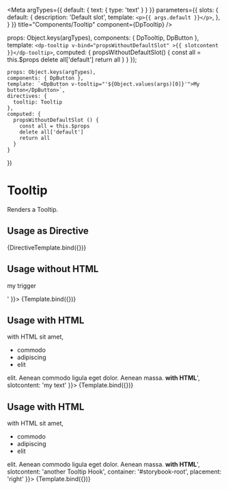 
<Meta
argTypes={{
  default: {
    text: {
      type: 'text'
    }
  }
}}
parameters={{
  slots: {
    default: {
      description: 'Default slot',
      template: `<p>{{ args.default }}</p>`,
    },
  }
}}
title="Components/Tooltip"
component={DpTooltip} />

  props: Object.keys(argTypes),
  components: { DpTooltip, DpButton },
  template: `<dp-tooltip v-bind="propsWithoutDefaultSlot" >{{ slotcontent }}</dp-tooltip>`,
  computed: {
    propsWithoutDefaultSlot() {
      const all = this.$props
      delete all['default']
      return all
    }
  }
});


    props: Object.keys(argTypes),
    components: { DpButton },
    template: `<DpButton v-tooltip="'${Object.values(args)[0]}'">My button</DpButton>`,
    directives: {
      tooltip: Tooltip
    },
    computed: {
      propsWithoutDefaultSlot () {
        const all = this.$props
        delete all['default']
        return all
      }
    }
})


# Tooltip

Renders a Tooltip.


## Usage as Directive

<Canvas>
  <Story
    name="As Directive"
    args={{
      ['v-tooltip']: 'Lorem ipsum dolor sit amet, consectetuer adipiscing elit. Aenean commodo ligula eget dolor. Aenean massa. Cum sociis natoque penatibus et magnis dis parturient montes',
    }}>
    {DirectiveTemplate.bind({})}
  </Story>
</Canvas>


## Usage without HTML

<Canvas>
  <Story
    name="without HTML"
    args={{
      text: 'Lorem ipsum dolor sit amet, consectetuer adipiscing elit. Aenean commodo ligula eget dolor. Aenean massa. Cum sociis natoque penatibus et magnis dis parturient montes, nascetur ridiculus mus. Donec quam felis, ultricies nec, pellentesque eu, pretium quis, sem',
      slotcontent: '<p>my trigger</p>'
    }}>
    {Template.bind({})}
  </Story>
</Canvas>


## Usage with HTML

<Canvas>
  <Story
    name="With HTML"
    args={{
      text: 'Lorem ipsum <strong>with HTML</strong> sit amet, <ul><li>commodo</li><li>adipiscing</li><li>elit</li></ul> elit. Aenean commodo ligula eget dolor. Aenean massa. <strong>with HTML</strong>',
      slotcontent: 'my text'
    }}>
    {Template.bind({})}
  </Story>
</Canvas>


## Usage with HTML

<Canvas>
  <Story
    name="With custom context"
    args={{
      text: 'Lorem ipsum <strong>with HTML</strong> sit amet, <ul><li>commodo</li><li>adipiscing</li><li>elit</li></ul> elit. Aenean commodo ligula eget dolor. Aenean massa. <strong>with HTML</strong>',
      slotcontent: 'another Tooltip Hook',
      container: '#storybook-root',
      placement: 'right'
    }}>
    {Template.bind({})}
  </Story>
</Canvas>

